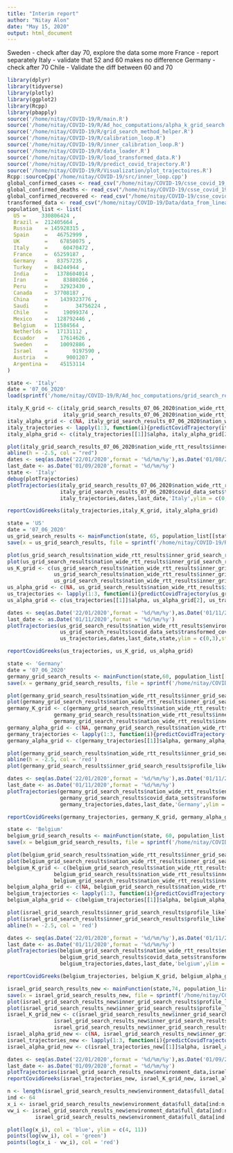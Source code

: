 ```yaml
---
title: "Interim report"
author: "Nitay Alon"
date: "May 15, 2020"
output: html_document
---
```


Sweden - check after day 70, explore the data some more
France - report separately 
Italy - validate that 52 and 60 makes no difference
Germany - check after 70
Chile - Validate the diff between 60 and 70

```r
library(dplyr)
library(tidyverse)
library(plotly)
library(ggplot2)
library(Rcpp)
library(pbapply)
source('/home/nitay/COVID-19/R/main.R')
source('/home/nitay/COVID-19/R/Ad_hoc_computations/alpha_k_grid_search.R')
source('/home/nitay/COVID-19/R/grid_search_method_helper.R')
source('/home/nitay/COVID-19/R/calibration_loop.R')
source('/home/nitay/COVID-19/R/inner_calibration_loop.R')
source('/home/nitay/COVID-19/R/data_loader.R')
source('/home/nitay/COVID-19/R/load_transformed_data.R')
source('/home/nitay/COVID-19/R/predict_covid_trajectory.R')
source('/home/nitay/COVID-19/R/Visualization/plot_trajectoires.R')
Rcpp::sourceCpp('/home/nitay/COVID-19/src/inner_loop.cpp')
global_confirmed_cases <- read_csv("/home/nitay/COVID-19/csse_covid_19_data/csse_covid_19_time_series/time_series_covid19_confirmed_global.csv")
global_confirmed_deaths <- read_csv("/home/nitay/COVID-19/csse_covid_19_data/csse_covid_19_time_series/time_series_covid19_deaths_global.csv")
global_confirmed_recovered <- read_csv("/home/nitay/COVID-19/csse_covid_19_data/csse_covid_19_time_series/time_series_covid19_recovered_global.csv")
transformed_data <- read_csv("/home/nitay/COVID-19/Data/data_from_linear_models.csv",col_names = F)
population_list <- list(
  US =     330806424 ,   
  Brazil =  212405664 ,
  Russia    = 145928315 ,
  Spain     =   46752999 ,
  UK        =    67850075 ,
  Italy     =     60470472 ,
  France    =  65259187 ,
  Germany   =   83757235 ,
  Turkey    =  84244944 ,
  India     =   1378604014 ,
  Iran      =     83880266 ,
  Peru      =    32923430 ,
  Canada    =  37708187 ,
  China     =    1439323776 ,
  Saudi     =         34756224 ,
  Chile     =     19099374 ,
  Mexico    =   128792446 ,
  Belgium   =  11584564 ,
  Netherlds =   17131112 ,
  Ecuador   =    17614626 ,
  Sweden    =    10092886 ,
  Israel    =        9197590 ,
  Austria   =      9001207 ,
  Argentina =    45153114 
) 

```

<!-- Arrange Sweden data -->
<!-- ```{r Sweden grid search} -->
<!-- swedish_data <- read.table('/home/nitay/COVID-19/csse_covid_19_data/nation_wide_data/swedenrecover') -->
<!-- state <- 'Sweden' -->
<!-- sweden_grid_search_results <- mainFunction(state,60, population_list[[state]],sweden_data = T,cut_off_day = 107) -->
<!-- save(x = sweden_grid_search_results, file = sprintf('/home/nitay/COVID-19/R/Ad_hoc_computations/grid_search_results/%s.RData',state)) -->
<!-- ``` -->

<!-- ```{r compute sweden trajectories} -->
<!-- sweden_K_grid <- c(sweden_grid_search_results$inner_grid_search_results$K_CI[1],  -->
<!--                sweden_grid_search_results$inner_grid_search_results$profile_likelihood_K$alpha[which.max(sweden_grid_search_results$inner_grid_search_results$profile_likelihood_K$llk)],  -->
<!--                sweden_grid_search_results$inner_grid_search_results$K_CI[2]) -->
<!-- sweden_alpha_grid <- c(NA, sweden_grid_search_results$inner_grid_search_results$profile_likelihood_alpha$alpha[which.max(sweden_grid_search_results$inner_grid_search_results$profile_likelihood_alpha$llk)], NA) -->
<!-- sweden_trajectories <- lapply(1:3, function(i){predictCovidTrajectory(sweden_grid_search_results$environment_data, sweden_K_grid[i],sweden_alpha_grid[i])}) -->
<!-- sweden_alpha_grid <- c(sweden_trajectories[[1]]$alpha, sweden_alpha_grid[2], sweden_trajectories[[3]]$alpha) -->
<!-- ``` -->

<!-- ```{r plot Sweden data} -->
<!-- dates <- seq(as.Date('22/01/2020',format = '%d/%m/%y'),as.Date('01/08/2020',format = '%d/%m/%y'),'day') -->
<!-- last_date <- as.Date('01/08/2020',format = '%d/%m/%y') -->
<!-- state <- 'Sweden' -->
<!-- plotTrajectories(sweden_grid_search_results$environment_data,sweden_trajectories,dates,last_date,state,ylim = c(0,0.5)) -->
<!-- ``` -->

<!-- ```{r report sweden data} -->
<!-- reportCovidGreeks(sweden_trajectories,sweden_K_grid, sweden_alpha_grid) -->
<!-- ``` -->

```r
state <- 'Italy'
date = '07_06_2020'
load(sprintf('/home/nitay/COVID-19/R/Ad_hoc_computations/grid_search_results/%s_%s.RData',state,date))

italy_K_grid <- c(italy_grid_search_results_07_06_2020$nation_wide_rtt_results$inner_grid_search_results$K_CI[1], italy_grid_search_results_07_06_2020$nation_wide_rtt_results$inner_grid_search_results$profile_likelihood_K$k[which.max(italy_grid_search_results_07_06_2020$nation_wide_rtt_results$inner_grid_search_results$profile_likelihood_K$llk)], 
                  italy_grid_search_results_07_06_2020$nation_wide_rtt_results$inner_grid_search_results$K_CI[2])
italy_alpha_grid <- c(NA, italy_grid_search_results_07_06_2020$nation_wide_rtt_results$inner_grid_search_results$profile_likelihood_alpha$alpha[which.max(italy_grid_search_results_07_06_2020$nation_wide_rtt_results$inner_grid_search_results$profile_likelihood_alpha$llk)], NA)
italy_trajectories <- lapply(1:3, function(i){predictCovidTrajectory(italy_grid_search_results_07_06_2020$nation_wide_rtt_results$environment_data, italy_K_grid[i],italy_alpha_grid[i], alpha_grid = seq(0.5,0.7, length.out = 50))})
italy_alpha_grid <- c(italy_trajectories[[1]]$alpha, italy_alpha_grid[2], italy_trajectories[[3]]$alpha)
```

```r
plot(italy_grid_search_results_07_06_2020$nation_wide_rtt_results$inner_grid_search_results$profile_likelihood_alpha)
abline(h = -2.5, col = "red")
dates <- seq(as.Date('22/01/2020',format = '%d/%m/%y'),as.Date('01/08/2020',format = '%d/%m/%y'),'day')
last_date <- as.Date('01/09/2020',format = '%d/%m/%y')
state <- 'Italy'
debug(plotTrajectories)
plotTrajectories(italy_grid_search_results_07_06_2020$nation_wide_rtt_results$environment_data,
                 italy_grid_search_results_07_06_2020$covid_data_sets$transformed_covid_data[50:nrow(italy_grid_search_results_07_06_2020$covid_data_sets$transformed_covid_data),],
                 italy_trajectories,dates,last_date,'Italy',ylim = c(0,3),starting_day = 50, last_fitting_date = as.Date('25/05/2020',format = '%d/%m/%y'))
```


```r
reportCovidGreeks(italy_trajectories,italy_K_grid, italy_alpha_grid)
```

```r
state = 'US'
date = '07_06_2020'
us_grid_search_results <- mainFunction(state, 65, population_list[[state]], alpha_grid = seq(0.2,0.4,length.out = 40), cut_off_day = 125)
save(x = us_grid_search_results, file = sprintf('/home/nitay/COVID-19/R/Ad_hoc_computations/grid_search_results/%s.RData',state,date))

plot(us_grid_search_results$nation_wide_rtt_results$inner_grid_search_results$profile_likelihood_alpha)
plot(us_grid_search_results$nation_wide_rtt_results$inner_grid_search_results$profile_likelihood_K)
us_K_grid <- c(us_grid_search_results$nation_wide_rtt_results$inner_grid_search_results$K_CI[1], 
               us_grid_search_results$nation_wide_rtt_results$inner_grid_search_results$profile_likelihood_K$k[which.max(us_grid_search_results$nation_wide_rtt_results$inner_grid_search_results$profile_likelihood_K$llk)], 
               us_grid_search_results$nation_wide_rtt_results$inner_grid_search_results$K_CI[2])
us_alpha_grid <- c(NA, us_grid_search_results$nation_wide_rtt_results$inner_grid_search_results$profile_likelihood_alpha$alpha[which.max(us_grid_search_results$nation_wide_rtt_results$inner_grid_search_results$profile_likelihood_alpha$llk)], NA)
us_trajectories <- lapply(1:3, function(i){predictCovidTrajectory(us_grid_search_results$nation_wide_rtt_results$environment_data, us_K_grid[i],us_alpha_grid[i],alpha_grid = seq(0.2,0.4,length.out = 40))})
us_alpha_grid <- c(us_trajectories[[1]]$alpha, us_alpha_grid[2], us_trajectories[[3]]$alpha)
```


```r
dates <- seq(as.Date('22/01/2020',format = '%d/%m/%y'),as.Date('01/11/2020',format = '%d/%m/%y'),'day')
last_date <- as.Date('01/11/2020',format = '%d/%m/%y')
plotTrajectories(us_grid_search_results$nation_wide_rtt_results$environment_data,
                 us_grid_search_results$covid_data_sets$transformed_covid_data[65:nrow(us_grid_search_results$covid_data_sets$transformed_covid_data),],
                 us_trajectories,dates,last_date,state,ylim = c(0,3),starting_day = 65,scale_factor = 1e6,last_fitting_date = as.Date('25/05/2020',format = '%d/%m/%y'))
```


```r
reportCovidGreeks(us_trajectories, us_K_grid, us_alpha_grid)
```

```r
state <- 'Germany'
date = '07_06_2020'
germany_grid_search_results <- mainFunction(state,60, population_list[[state]], alpha_grid = seq(0.1,0.6,length.out = 40))
save(x = germany_grid_search_results, file = sprintf('/home/nitay/COVID-19/R/Ad_hoc_computations/grid_search_results/%s.RData',state,date))

plot(germany_grid_search_results$nation_wide_rtt_results$inner_grid_search_results$profile_likelihood_alpha)
plot(germany_grid_search_results$nation_wide_rtt_results$inner_grid_search_results$profile_likelihood_K)
germany_K_grid <- c(germany_grid_search_results$nation_wide_rtt_results$inner_grid_search_results$K_CI[1], 
               germany_grid_search_results$nation_wide_rtt_results$inner_grid_search_results$profile_likelihood_K$k[which.max(germany_grid_search_results$nation_wide_rtt_results$inner_grid_search_results$profile_likelihood_K$llk)], 
               germany_grid_search_results$nation_wide_rtt_results$inner_grid_search_results$K_CI[2])
germany_alpha_grid <- c(NA, germany_grid_search_results$nation_wide_rtt_results$inner_grid_search_results$profile_likelihood_alpha$alpha[which.max(germany_grid_search_results$nation_wide_rtt_results$inner_grid_search_results$profile_likelihood_alpha$llk)], NA)
germany_trajectories <- lapply(1:3, function(i){predictCovidTrajectory(germany_grid_search_results$nation_wide_rtt_results$environment_data, germany_K_grid[i],germany_alpha_grid[i],alpha_grid = seq(0.1,0.6,length.out = 40))})
germany_alpha_grid <- c(germany_trajectories[[1]]$alpha, germany_alpha_grid[2], germany_trajectories[[3]]$alpha)
```

```r
plot(germany_grid_search_results$nation_wide_rtt_results$inner_grid_search_results$profile_likelihood_alpha)
abline(h = -2.5, col = 'red')
plot(germany_grid_search_results$inner_grid_search_results$profile_likelihood_K)
```


```r
dates <- seq(as.Date('22/01/2020',format = '%d/%m/%y'),as.Date('01/11/2020',format = '%d/%m/%y'),'day')
last_date <- as.Date('01/11/2020',format = '%d/%m/%y')
plotTrajectories(germany_grid_search_results$nation_wide_rtt_results$environment_data,
                 germany_grid_search_results$covid_data_sets$transformed_covid_data[60:nrow(germany_grid_search_results$covid_data_sets$transformed_covid_data),],
                 germany_trajectories,dates,last_date,'Germany',ylim = c(0,2.1),starting_day = 60,scale_factor = 1e5)
```


```r
reportCovidGreeks(germany_trajectories, germany_K_grid, germany_alpha_grid)
```


```r
state <- 'Belgium'
belgium_grid_search_results <- mainFunction(state, 60, population_list[[state]], alpha_grid = seq(0.1,0.6,length.out = 40))
save(x = belgium_grid_search_results, file = sprintf('/home/nitay/COVID-19/R/Ad_hoc_computations/grid_search_results/%s.RData',state))

plot(belgium_grid_search_results$nation_wide_rtt_results$inner_grid_search_results$profile_likelihood_alpha)
plot(belgium_grid_search_results$nation_wide_rtt_results$inner_grid_search_results$profile_likelihood_K)
belgium_K_grid <- c(belgium_grid_search_results$nation_wide_rtt_results$inner_grid_search_results$K_CI[1], 
               belgium_grid_search_results$nation_wide_rtt_results$inner_grid_search_results$profile_likelihood_K$k[which.max(belgium_grid_search_results$nation_wide_rtt_results$inner_grid_search_results$profile_likelihood_K$llk)], 
               belgium_grid_search_results$nation_wide_rtt_results$inner_grid_search_results$K_CI[2])
belgium_alpha_grid <- c(NA, belgium_grid_search_results$nation_wide_rtt_results$inner_grid_search_results$profile_likelihood_alpha$alpha[which.max(belgium_grid_search_results$nation_wide_rtt_results$inner_grid_search_results$profile_likelihood_alpha$llk)], NA)
belgium_trajectories <- lapply(1:3, function(i){predictCovidTrajectory(belgium_grid_search_results$nation_wide_rtt_results$environment_data, belgium_K_grid[i],belgium_alpha_grid[i],alpha_grid = seq(0.1,0.8,length.out = 40))})
belgium_alpha_grid <- c(belgium_trajectories[[1]]$alpha, belgium_alpha_grid[2], belgium_trajectories[[3]]$alpha)
```

```r
plot(israel_grid_search_results$inner_grid_search_results$profile_likelihood_alpha)
plot(israel_grid_search_results$inner_grid_search_results$profile_likelihood_K)
abline(h = -2.5, col = 'red')
```

```r
dates <- seq(as.Date('22/01/2020',format = '%d/%m/%y'),as.Date('01/11/2020',format = '%d/%m/%y'),'day')
last_date <- as.Date('01/11/2020',format = '%d/%m/%y')
plotTrajectories(belgium_grid_search_results$nation_wide_rtt_results$environment_data,
                 belgium_grid_search_results$covid_data_sets$transformed_covid_data[60:nrow(belgium_grid_search_results$covid_data_sets$transformed_covid_data),],
                 belgium_trajectories,dates,last_date,'belgium',ylim = c(0,0.8),starting_day = 60,scale_factor = 1e5)
```

```r
reportCovidGreeks(belgium_trajectories, belgium_K_grid, belgium_alpha_grid)
```

```r
israel_grid_search_results_new <- mainFunction(state,74, population_list[[state]])
save(x = israel_grid_search_results_new, file = sprintf('/home/nitay/COVID-19/R/Ad_hoc_computations/grid_search_results/%s.RData',state))
plot(israel_grid_search_results_new$inner_grid_search_results$profile_likelihood_K)
plot(israel_grid_search_results_new$inner_grid_search_results$profile_likelihood_alpha)
israel_K_grid_new <- c(israel_grid_search_results_new$inner_grid_search_results$K_CI[1], 
               israel_grid_search_results_new$inner_grid_search_results$profile_likelihood_K$k[which.max(israel_grid_search_results_new$inner_grid_search_results$profile_likelihood_K$llk)], 
               israel_grid_search_results_new$inner_grid_search_results$K_CI[2])
israel_alpha_grid_new <- c(NA, israel_grid_search_results_new$inner_grid_search_results$profile_likelihood_alpha$alpha[which.max(israel_grid_search_results_new$inner_grid_search_results$profile_likelihood_alpha$llk)], NA)
israel_trajectories_new <- lapply(1:3, function(i){predictCovidTrajectory(israel_grid_search_results_new$environment_data, israel_K_grid_new[i],israel_alpha_grid_new[i])})
israel_alpha_grid_new <- c(israel_trajectories_new[[1]]$alpha, israel_alpha_grid_new[2], israel_trajectories_new[[3]]$alpha)

dates <- seq(as.Date('22/01/2020',format = '%d/%m/%y'),as.Date('01/09/2020',format = '%d/%m/%y'),'day')
last_date <- as.Date('01/09/2020',format = '%d/%m/%y')
plotTrajectories(israel_grid_search_results_new$environment_data,israel_trajectories_new,dates,last_date,state,ylim = c(0,2.0),scale_factor = 1e4,starting_day = 64,last_fitting_date = as.Date('02/06/2020', format = '%d/%m/%y'))
reportCovidGreeks(israel_trajectories_new, israel_K_grid_new, israel_alpha_grid_new)
```

```r
n <- length(israel_grid_search_results_new$environment_data$full_data[,1])
ind <- 64
x_i <- israel_grid_search_results_new$environment_data$full_data[ind:n,1]
vw_i <- israel_grid_search_results_new$environment_data$full_data[ind:n,2] + 
         israel_grid_search_results_new$environment_data$full_data[ind:n,3]

plot(log(x_i), col = 'blue', ylim = c(4, 11))
points(log(vw_i), col = 'green')
points(log(x_i - vw_i), col = 'red')
```

